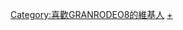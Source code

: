 {{Userbox
  |border-c = #000000
  |border-s = 1
  |id-c     = #FFFFFF
  |id-s     = 12
  |id-fc    = #000000
  |info-c   = #000000
  |info-s   = 10
  |info-fc  = #FFFFFF
  |id       = GR
  |info     = 這個用戶是<br>'''[[GRANRODEO|<span style="color:#FFFFFF;">GRANRODEO</span>]]'''的歌迷。
}}<includeonly>[[Category:喜歡GRANRODEO8的維基人]]</includeonly><noinclude>[[Category:喜歡GRANRODEO的維基人|+]]</noinclude>